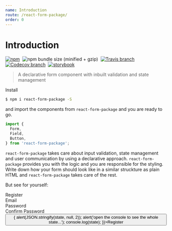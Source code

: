 ```yaml
---
name: Introduction
route: /react-form-package/
order: 0
---
```



# Introduction

[![npm](https://img.shields.io/npm/v/react-form-package.svg?style=flat-square)](https://www.npmjs.com/package/react-form-package)&nbsp;
![npm bundle size (minified + gzip)](https://img.shields.io/bundlephobia/minzip/react-form-package.svg?style=flat-square)&nbsp;
[![Travis branch](https://img.shields.io/travis/com/aichbauer/react-form-package/master.svg?style=flat-square)](https://travis-ci.org/aichbauer/react-form-package)&nbsp;
[![Codecov branch](https://img.shields.io/codecov/c/github/aichbauer/react-form-package/master.svg?style=flat-square)](https://codecov.io/gh/aichbauer/react-form-package)&nbsp;
[![storybook](https://img.shields.io/badge/docs%20with-docz-1F2D3D.svg?style=flat-square)](https://aichbauer.github.io/react-form-package)

> A declarative form component with inbuilt validation and state management

Install

```sh
$ npm i react-form-package -S
```

and import the components from `react-form-package` and you are ready to go.

```jsx
import {
  Form,
  Field,
  Button,
} from 'react-form-package';
```

`react-form-package` takes care about input validation, state management and user communication by using a declarative approach. `react-form-package` provides you with the logic and you are responsible for the styling. Write down how your form should look like in a similar struckture as plain HTML and `react-form-package` takes care of the rest.

But see for yourself:

<Playground>
  <Form
    validate
  >
    <div>
    Register
    </div>
    <div>
      <div>
        Email
      </div>  
      <Field type="email" id="email" required />
    </div>
    <div>
      <div>
        Password
      </div>  
      <Field type="password" id="password" min="8" required />
    </div>
    <div>
      <div>
        Confirm Password
      </div>  
      <Field type="password" id="password2" min="8" required />
    </div>
    <div>
      <Button type="submit" id="submit" onClick={(state) => {
        alert(JSON.stringify(state, null, 2));
        alert('open the console to see the whole state...');
        console.log(state);
      }}>Register</Button>
    </div>
  </Form>
</Playground>


 
